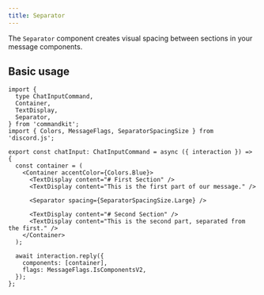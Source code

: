 ```yaml
---
title: Separator
---
```


The `Separator` component creates visual spacing between sections in
your message components.

## Basic usage

```tsx title="src/app/commands/separator-example.tsx"
import {
  type ChatInputCommand,
  Container,
  TextDisplay,
  Separator,
} from 'commandkit';
import { Colors, MessageFlags, SeparatorSpacingSize } from 'discord.js';

export const chatInput: ChatInputCommand = async ({ interaction }) => {
  const container = (
    <Container accentColor={Colors.Blue}>
      <TextDisplay content="# First Section" />
      <TextDisplay content="This is the first part of our message." />

      <Separator spacing={SeparatorSpacingSize.Large} />

      <TextDisplay content="# Second Section" />
      <TextDisplay content="This is the second part, separated from the first." />
    </Container>
  );

  await interaction.reply({
    components: [container],
    flags: MessageFlags.IsComponentsV2,
  });
};
```
